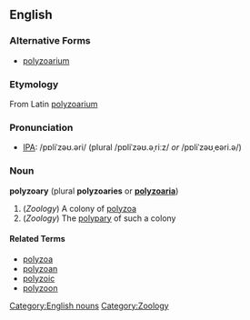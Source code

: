 ==English==
===Alternative Forms===
* [[polyzoarium]]

===Etymology===
From Latin [[polyzoarium]]

===Pronunciation===
* [[Wiktionary:Pronunciation_key|IPA]]: /pɒliˈzəʊ.əri/ (plural /pɒliˈzəʊ.əˌriːz/ ''or'' /pɒliˈzəʊˌeəri.ə/)

===Noun===
'''polyzoary''' (plural '''polyzoaries''' or '''[[polyzoaria]]''')
# (''Zoology'') A colony of [[polyzoa]]
# (''Zoology'') The [[polypary]] of such a colony

====Related Terms====
* [[polyzoa]]
* [[polyzoan]]
* [[polyzoic]]
* [[polyzoon]]

[[Category:English nouns]][[Category:Zoology]]